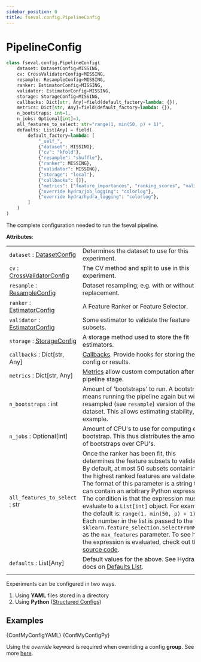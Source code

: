 ```yaml
---
sidebar_position: 0
title: fseval.config.PipelineConfig
---
```


# PipelineConfig

<!-- Docusaurus -->

<!-- YAML files -->

<!-- Python files -->


```python
class fseval.config.PipelineConfig(
    dataset: DatasetConfig=MISSING,   
    cv: CrossValidatorConfig=MISSING,
    resample: ResampleConfig=MISSING,
    ranker: EstimatorConfig=MISSING,
    validator: EstimatorConfig=MISSING,
    storage: StorageConfig=MISSING,
    callbacks: Dict[str, Any]=field(default_factory=lambda: {}),
    metrics: Dict[str, Any]=field(default_factory=lambda: {}),
    n_bootstraps: int=1,
    n_jobs: Optional[int]=1,
    all_features_to_select: str="range(1, min(50, p) + 1)",
    defaults: List[Any] = field(
        default_factory=lambda: [
            "_self_",
            {"dataset": MISSING},
            {"cv": "kfold"},
            {"resample": "shuffle"},
            {"ranker": MISSING},
            {"validator": MISSING},
            {"storage": "local"},
            {"callbacks": []},
            {"metrics": ["feature_importances", "ranking_scores", "validation_scores"]},
            {"override hydra/job_logging": "colorlog"},
            {"override hydra/hydra_logging": "colorlog"},
        ]
    )
)
```

The complete configuration needed to run the fseval pipeline.

**Attributes**:

| | |
|---|---|
| `dataset` : [DatasetConfig](../DatasetConfig) | Determines the dataset to use for this experiment. |
| `cv` : [CrossValidatorConfig](../CrossValidatorConfig) | The CV method and split to use in this experiment. |
| `resample` : [ResampleConfig](../ResampleConfig) | Dataset resampling; e.g. with or without replacement. |
| `ranker` : [EstimatorConfig](../EstimatorConfig) | A Feature Ranker or Feature Selector. |
| `validator` : [EstimatorConfig](../EstimatorConfig) | Some estimator to validate the feature subsets. |
| `storage` : [StorageConfig](../StorageConfig) | A storage method used to store the fit estimators. |
| `callbacks` : Dict[str, Any] | [Callbacks](../callbacks). Provide hooks for storing the config or results. |
| `metrics` : Dict[str, Any] | [Metrics](../metrics) allow custom computation after any pipeline stage. |
| `n_bootstraps` : int | Amount of 'bootstraps' to run. A bootstrap means running the pipeline again but with a resampled (see `resample`) version of the dataset. This allows estimating stability, for example. |
| `n_jobs` : Optional[int] | Amount of CPU's to use for computing each bootstrap. This thus distributes the amount of bootstraps over CPU's. |
| `all_features_to_select` : str | Once the ranker has been fit, this determines the feature subsets to validate. By default, at most 50 subsets containing the highest ranked features are validated. The format of this parameter is a string that can contain an arbitrary Python expression. The condition is that the expression must evaluate to a `List[int]` object. For example, the default is: `range(1, min(50, p) + 1)`. Each number in the list is passed to the `sklearn.feature_selection.SelectFromModel` as the `max_features` parameter. To see how the expression is evaluated, check out the [source code](https://github.com/dunnkers/fseval/blob/e2ca739d341545f2c73c3d95277ec51db8a3fa87/fseval/pipelines/rank_and_validate/_dataset_validator.py#L23-L45).|
| `defaults` : List[Any] | Default values for the above. See Hydra docs on [Defaults List](https://hydra.cc/docs/tutorials/structured_config/defaults/). |
| | |


Experiments can be configured in two ways.

1. Using **YAML** files stored in a directory
2. Using **Python** ([Structured Configs](https://hydra.cc/docs/tutorials/structured_config/intro/))

## Examples


<Tabs groupId="config-representation">
<TabItem value="yaml" label="YAML" default>

<CodeBlock className="language-yaml" title="conf/my_config.yaml">
        {ConfMyConfigYAML}
</CodeBlock>

</TabItem>
<TabItem value="structured" label="Structured Config">

<CodeBlock className="language-py" title="conf/my_config.py">
        {ConfMyConfigPy}
</CodeBlock>

</TabItem>
</Tabs>

Using the _override_ keyword is required when overriding a config **group**. See more [here](https://hydra.cc/docs/next/upgrades/1.0_to_1.1/defaults_list_override/#internaldocs-banner).